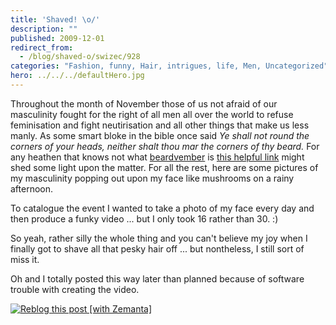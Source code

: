 ```yaml
---
title: 'Shaved! \o/'
description: ""
published: 2009-12-01
redirect_from:
  - /blog/shaved-o/swizec/928
categories: "Fashion, funny, Hair, intrigues, life, Men, Uncategorized"
hero: ../../../defaultHero.jpg
---
```


Throughout the month of November those of us not afraid of our masculinity fought for the right of all men all over the world to refuse feminisation and fight neutirisation and all other things that make us less manly. As some smart bloke in the bible once said _Ye shall not round the corners of your heads, neither shalt thou mar the corners of thy beard._ For any heathen that knows not what [beardvember](http://www.urbandictionary.com/define.php?term=beardvember) is [this helpful link](http://www.urbandictionary.com/define.php?term=beardvember) might shed some light upon the matter. For all the rest, here are some pictures of my masculinity popping out upon my face like mushrooms on a rainy afternoon.

To catalogue the event I wanted to take a photo of my face every day and then produce a funky video ... but I only took 16 rather than 30. :)

So yeah, rather silly the whole thing and you can't believe my joy when I finally got to shave all that pesky hair off ... but nontheless, I still sort of miss it.

Oh and I totally posted this way later than planned because of software trouble with creating the video.

[![Reblog this post [with Zemanta]](https://img.zemanta.com/reblog_e.png?x-id=fa2090fd-d9f5-4915-bdbc-879d930dda77)](http://reblog.zemanta.com/zemified/fa2090fd-d9f5-4915-bdbc-879d930dda77/ "Reblog this post [with Zemanta]")
